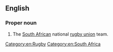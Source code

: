 {{also|springboks}}
==English==
{{wikipedia|South Africa national rugby union team|Springboks}}

===Proper noun===
{{en-proper noun}}

# The [[South African]] national [[rugby union]] team.

[[Category:en:Rugby]]
[[Category:en:South Africa]]